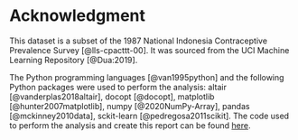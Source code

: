 # Acknowledgment

This dataset is a subset of the 1987 National Indonesia Contraceptive Prevalence Survey [@lls-cpacttt-00]. It was sourced from the UCI Machine Learning Repository [@Dua:2019].

The Python programming languages [@van1995python] and the following Python packages were used to perform the analysis: altair [@vanderplas2018altair], docopt [@docopt], matplotlib [@hunter2007matplotlib], numpy [@2020NumPy-Array], pandas [@mckinney2010data], sckit-learn [@pedregosa2011scikit]. The code used to perform the analysis and create this report can be found [here](https://github.com/UBC-MDS/contraceptive_method_predictor/tree/main/src).

